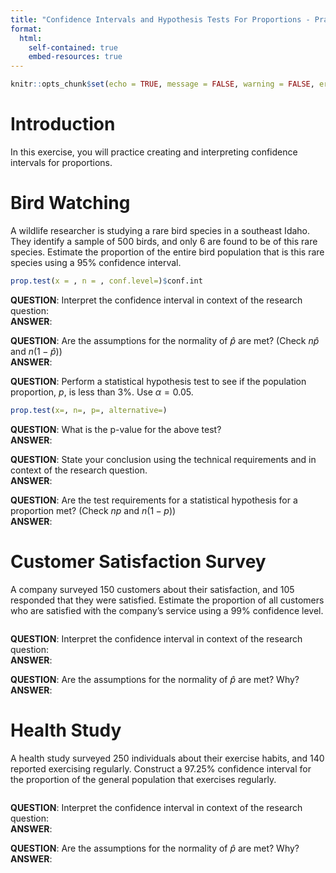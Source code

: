 ```yaml
---
title: "Confidence Intervals and Hypothesis Tests For Proportions - Practice"
format:
  html:
    self-contained: true
    embed-resources: true
---
```

```r
knitr::opts_chunk$set(echo = TRUE, message = FALSE, warning = FALSE, error = TRUE)
```



# Introduction

In this exercise, you will practice creating and interpreting confidence intervals for proportions.  


# Bird Watching

A wildlife researcher is studying a rare bird species in a southeast Idaho.  They identify a sample of 500 birds, and only 6 are found to be of this rare species. Estimate the proportion of the entire bird population that is this rare species using a 95% confidence interval.  



```r

prop.test(x = , n = , conf.level=)$conf.int

```


__QUESTION__:  Interpret the confidence interval in context of the research question:  
__ANSWER__:  


__QUESTION__:  Are the assumptions for the normality of $\hat p$ are met?  (Check $n\hat{p}$ and $n(1-\hat{p})$)  
__ANSWER__:  

__QUESTION__:  Perform a statistical hypothesis test to see if the population proportion, $p$, is less than 3%.  Use $\alpha=0.05$.  

```r

prop.test(x=, n=, p=, alternative=)

```


__QUESTION__:  What is the p-value for the above test?  
__ANSWER__:  


__QUESTION__:  State your conclusion using the technical requirements and in context of the research question.  
__ANSWER__:  

__QUESTION__:  Are the test requirements for a statistical hypothesis for a proportion met?  (Check $np$ and $n(1-p)$)  
__ANSWER__:  



# Customer Satisfaction Survey

A company surveyed 150 customers about their satisfaction, and 105 responded that they were satisfied. Estimate the proportion of all customers who are satisfied with the company's service using a 99% confidence level.  



```r

```


__QUESTION__:  Interpret the confidence interval in context of the research question:  
__ANSWER__:  


__QUESTION__:  Are the assumptions for the normality of $\hat p$ are met?  Why?  
__ANSWER__:  


# Health Study

A health study surveyed 250 individuals about their exercise habits, and 140 reported exercising regularly. Construct a 97.25% confidence interval for the proportion of the general population that exercises regularly.



```r

```


__QUESTION__:  Interpret the confidence interval in context of the research question:  
__ANSWER__:  


__QUESTION__:  Are the assumptions for the normality of $\hat p$ are met?  Why?  
__ANSWER__:  



